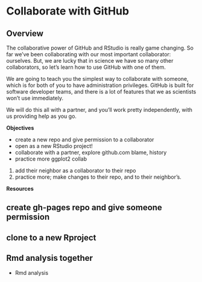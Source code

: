 # Collaborate with GitHub {#collaborate}

## Overview

The collaborative power of GitHub and RStudio is really game changing. So far we've been collaborating with our most important collaborator: ourselves. But, we are lucky that in science we have so many other collaborators, so let's learn how to use GitHub with one of them. 

We are going to teach you the simplest way to collaborate with someone, which is for both of you to have administration privileges. GitHub is built for software developer teams, and there is a lot of features that we as scientists won't use immediately. 

We will do this all with a partner, and you'll work pretty independently, with us providing help as you go. 

**Objectives**

- create a new repo and give permission to a collaborator
- open as a new RStudio project!
- collaborate with a partner, explore github.com blame, history
- practice more ggplot2 collab

1. add their neighbor as a collaborator to their repo
1. practice more; make changes to their repo, and to their neighbor's. 

**Resources**


## create gh-pages repo and give someone permission

## clone to a new Rproject

## Rmd analysis together

- Rmd analysis


<!---
### RStudio projects (.Rproj)

Follow the steps for cloning that we did before, but when you get to a critical point, click open in another project

TODO: RStudio project! Yes, you can use these without Git, but you probably never will, so that's why we're learning it together.
--->

